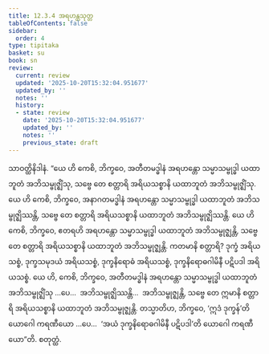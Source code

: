 ```yaml
---
title: 12.3.4 အရဟန္တသုတ္တ
tableOfContents: false
sidebar:
  order: 4
type: tipitaka
basket: su
book: sn
review:
  current: review
  updated: '2025-10-20T15:32:04.951677'
  updated_by: ''
  notes: ''
  history:
  - state: review
    date: '2025-10-20T15:32:04.951677'
    updated_by: ''
    notes: ''
    previous_state: draft
---
```



<DynamicBreadcrumb />


<ReviewStatus review={frontmatter.review} showDetails={true} />

<HypothesisAnnotation frontmatter={frontmatter} />

<Division number="1094" book="sn" e="ch" v="18" p="443">

<Paragraph number="2281" book="sn">
သာဝတ္ထိနိဒါနံ. “ယေ ဟိ ကေစိ, ဘိက္ခဝေ, အတီတမဒ္ဓါနံ အရဟန္တော သမ္မာသမ္ဗုဒ္ဓါ ယထာဘူတံ အဘိသမ္ဗုဇ္ဈိံသု, သဗ္ဗေ တေ စတ္တာရိ အရိယသစ္စာနိ ယထာဘူတံ အဘိသမ္ဗုဇ္ဈိံသု. ယေ ဟိ ကေစိ, ဘိက္ခဝေ, အနာဂတမဒ္ဓါနံ အရဟန္တော သမ္မာသမ္ဗုဒ္ဓါ ယထာဘူတံ အဘိသမ္ဗုဇ္ဈိဿန္တိ, သဗ္ဗေ တေ စတ္တာရိ အရိယသစ္စာနိ ယထာဘူတံ အဘိသမ္ဗုဇ္ဈိဿန္တိ. ယေ ဟိ ကေစိ, ဘိက္ခဝေ, ဧတရဟိ အရဟန္တော သမ္မာသမ္ဗုဒ္ဓါ ယထာဘူတံ အဘိသမ္ဗုဇ္ဈန္တိ, သဗ္ဗေ တေ စတ္တာရိ အရိယသစ္စာနိ ယထာဘူတံ အဘိသမ္ဗုဇ္ဈန္တိ.
</Paragraph>

<Paragraph number="2282" book="sn">
ကတမာနိ စတ္တာရိ? ဒုက္ခံ အရိယသစ္စံ, ဒုက္ခသမုဒယံ အရိယသစ္စံ, ဒုက္ခနိရောဓံ အရိယသစ္စံ, ဒုက္ခနိရောဓဂါမိနီ ပဋိပဒါ အရိယသစ္စံ. ယေ ဟိ, ကေစိ, ဘိက္ခဝေ, အတီတမဒ္ဓါနံ အရဟန္တော သမ္မာသမ္ဗုဒ္ဓါ ယထာဘူတံ အဘိသမ္ဗုဇ္ဈိံသု …ပေ…  အဘိသမ္ဗုဇ္ဈိဿန္တိ…  အဘိသမ္ဗုဇ္ဈန္တိ, သဗ္ဗေ တေ ဣမာနိ စတ္တာရိ အရိယသစ္စာနိ ယထာဘူတံ အဘိသမ္ဗုဇ္ဈန္တိ.
</Paragraph>

<Paragraph number="2283" book="sn">
တသ္မာတိဟ, ဘိက္ခဝေ, ‘ဣဒံ ဒုက္ခန်’တိ ယောဂေါ ကရဏီယော …ပေ…  ‘အယံ ဒုက္ခနိရောဓဂါမိနီ ပဋိပဒါ’တိ ယောဂေါ ကရဏီယော”တိ.

</Paragraph>
</Division>

<Paragraph number="2284" type="center" book="sn">
စတုတ္ထံ.
</Paragraph>